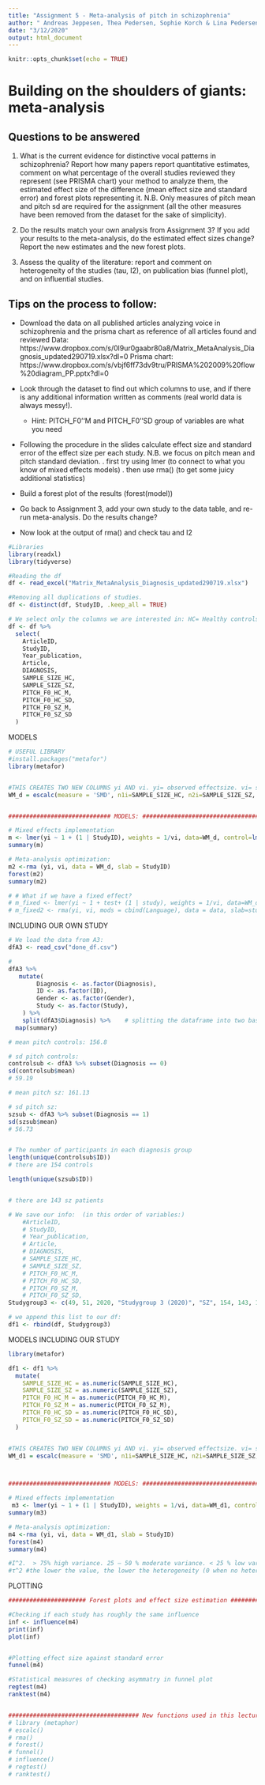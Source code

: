 ```yaml
---
title: "Assignment 5 - Meta-analysis of pitch in schizophrenia"
author: " Andreas Jeppesen, Thea Pedersen, Sophie Korch & Lina Pedersen"
date: "3/12/2020"
output: html_document
---
```


```r
knitr::opts_chunk$set(echo = TRUE)
```

# Building on the shoulders of giants: meta-analysis

## Questions to be answered

1. What is the current evidence for distinctive vocal patterns in schizophrenia? Report how many papers report quantitative estimates, comment on what percentage of the overall studies reviewed they represent (see PRISMA chart) your method to analyze them, the estimated effect size of the difference (mean effect size and standard error) and forest plots representing it. N.B. Only measures of pitch mean and pitch sd are required for the assignment (all the other measures have been removed from the dataset for the sake of simplicity). 

2. Do the results match your own analysis from Assignment 3? If you add your results to the meta-analysis, do the estimated effect sizes change? Report the new estimates and the new forest plots.

3. Assess the quality of the literature: report and comment on heterogeneity of the studies (tau, I2), on publication bias (funnel plot), and on influential studies.

## Tips on the process to follow:

- Download the data on all published articles analyzing voice in schizophrenia and the prisma chart as reference of all articles found and reviewed
Data: https://www.dropbox.com/s/0l9ur0gaabr80a8/Matrix_MetaAnalysis_Diagnosis_updated290719.xlsx?dl=0
Prisma chart: https://www.dropbox.com/s/vbjf6ff73dv9tru/PRISMA%202009%20flow%20diagram_PP.pptx?dl=0 
- Look through the dataset to find out which columns to use, and if there is any additional information written as comments (real world data is always messy!).
    * Hint: PITCH_F0''M and PITCH_F0''SD group of variables are what you need
- Following the procedure in the slides calculate effect size and standard error of the effect size per each study. N.B. we focus on pitch mean and pitch standard deviation.
 . first try using lmer (to connect to what you know of mixed effects models)
 . then use rma() (to get some juicy additional statistics)

- Build a forest plot of the results (forest(model))
 
- Go back to Assignment 3, add your own study to the data table, and re-run meta-analysis. Do the results change?

- Now look at the output of rma() and check tau and I2

```r
#Libraries
library(readxl)
library(tidyverse)

#Reading the df
df <- read_excel("Matrix_MetaAnalysis_Diagnosis_updated290719.xlsx")

#Removing all duplications of studies. 
df <- distinct(df, StudyID, .keep_all = TRUE)

# We select only the columns we are interested in: HC= Healthy controls, SZ = Schizophrenia, M=mean, SD = Standart diviation. 
df <- df %>% 
  select(
    ArticleID,
    StudyID,
    Year_publication,
    Article,
    DIAGNOSIS,
    SAMPLE_SIZE_HC,
    SAMPLE_SIZE_SZ,
    PITCH_F0_HC_M,
    PITCH_F0_HC_SD,
    PITCH_F0_SZ_M,
    PITCH_F0_SZ_SD
  )

```

############################# MODELS #####################################

```r

# USEFUL LIBRARY
#install.packages("metafor")
library(metafor)


#THIS CREATES TWO NEW COLUMNS yi AND vi. yi= observed effectsize. vi= sampling variance. 
WM_d = escalc(measure = 'SMD', n1i=SAMPLE_SIZE_HC, n2i=SAMPLE_SIZE_SZ, m1i=PITCH_F0_HC_M, m2i=df$PITCH_F0_SZ_M, sd1i=df$PITCH_F0_HC_SD, sd2i=df$PITCH_F0_SZ_SD, data = df)


############################# MODELS: ########################################

# Mixed effects implementation
m <- lmer(yi ~ 1 + (1 | StudyID), weights = 1/vi, data=WM_d, control=lmerControl(check.nobs.vs.nlev="ignore", check.nobs.vs.nRE="ignore"))
summary(m)

# Meta-analysis optimization:
m2 <-rma (yi, vi, data = WM_d, slab = StudyID)
forest(m2)
summary(m2)

# # What if we have a fixed effect?
# m_fixed <- lmer(yi ~ 1 + test+ (1 | study), weights = 1/vi, data=WM_d, control=lmerControl(check.nobs.vs.nlev="ignore", check.nobs.vs.nRE="ignore"))
# m_fixed2 <- rma(yi, vi, mods = cbind(Language), data = data, slab=study)


```

############################# INCLUDING OUR OWN STUDY #####################################

```r
# We load the data from A3:
dfA3 <- read_csv("done_df.csv")

# 
dfA3 %>%
   mutate(
        Diagnosis <- as.factor(Diagnosis),
        ID <- as.factor(ID),
        Gender <- as.factor(Gender),
        Study <- as.factor(Study),
    ) %>% 
    split(dfA3$Diagnosis) %>%    # splitting the dataframe into two based on Diagnosis
  map(summary)

# mean pitch controls: 156.8

# sd pitch controls: 
controlsub <- dfA3 %>% subset(Diagnosis == 0)
sd(controlsub$mean)
# 59.19

# mean pitch sz: 161.13

# sd pitch sz:
szsub <- dfA3 %>% subset(Diagnosis == 1)
sd(szsub$mean)
# 56.73


# The number of participants in each diagnosis group
length(unique(controlsub$ID))
# there are 154 controls

length(unique(szsub$ID))


# there are 143 sz patients

# We save our info:  (in this order of variables:)
    #ArticleID,
    # StudyID,
    # Year_publication,
    # Article,
    # DIAGNOSIS,
    # SAMPLE_SIZE_HC,
    # SAMPLE_SIZE_SZ,
    # PITCH_F0_HC_M,
    # PITCH_F0_HC_SD,
    # PITCH_F0_SZ_M,
    # PITCH_F0_SZ_SD,
Studygroup3 <- c(49, 51, 2020, "Studygroup 3 (2020)", "SZ", 154, 143, 156.8, 59.19, 161.13, 56.73)

# we append this list to our df:
df1 <- rbind(df, Studygroup3)
```


############################# MODELS INCLUDING OUR STUDY #####################################

```r
library(metafor)

df1 <- df1 %>% 
  mutate(
    SAMPLE_SIZE_HC = as.numeric(SAMPLE_SIZE_HC),
    SAMPLE_SIZE_SZ = as.numeric(SAMPLE_SIZE_SZ),
    PITCH_F0_HC_M = as.numeric(PITCH_F0_HC_M),
    PITCH_F0_SZ_M = as.numeric(PITCH_F0_SZ_M),
    PITCH_F0_HC_SD = as.numeric(PITCH_F0_HC_SD),
    PITCH_F0_SZ_SD = as.numeric(PITCH_F0_SZ_SD)
  )


#THIS CREATES TWO NEW COLUMNS yi AND vi. yi= observed effectsize. vi= sampling variance. 
WM_d1 = escalc(measure = 'SMD', n1i=SAMPLE_SIZE_HC, n2i=SAMPLE_SIZE_SZ, m1i=PITCH_F0_HC_M, m2i=PITCH_F0_SZ_M, sd1i=PITCH_F0_HC_SD, sd2i=PITCH_F0_SZ_SD, data = df1)



############################# MODELS: ########################################

# Mixed effects implementation
 m3 <- lmer(yi ~ 1 + (1 | StudyID), weights = 1/vi, data=WM_d1, control=lmerControl(check.nobs.vs.nlev="ignore", check.nobs.vs.nRE="ignore"))
summary(m3)

# Meta-analysis optimization:
m4 <-rma (yi, vi, data = WM_d1, slab = StudyID)
forest(m4)
summary(m4)

#I^2.  > 75% high variance. 25 – 50 % moderate variance. < 25 % low variance
#τ^2 #the lower the value, the lower the heterogeneity (0 when no heterogeneity)

```


############################# PLOTTING #####################################

```r
###################### Forest plots and effect size estimation #########################

#Checking if each study has roughly the same influence
inf <- influence(m4)
print(inf)
plot(inf)


#Plotting effect size against standard error
funnel(m4)

#Statistical measures of checking asymmatry in funnel plot
regtest(m4)
ranktest(m4)


##################################### New functions used in this lecture #####################################
# library (metaphor)
# escalc()
# rma()
# forest()
# funnel()
# influence()
# regtest()
# ranktest()

```

